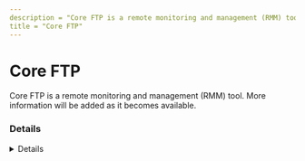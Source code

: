 ```yaml
---
description = "Core FTP is a remote monitoring and management (RMM) tool. More information will be added as it becomes available."
title = "Core FTP"
---
```




# Core FTP

Core FTP is a remote monitoring and management (RMM) tool. More information will be added as it becomes available.

### Details
<Details author={""}
         category={""}
         created={""}
         website={""}
         lastModified={""}
         privileges={""}
         free={ "" }
         verification={""}
/>

#### Installation Paths
<Card code={ ["C:\\*\\coreftplite.exe", "*\\coreftplite.exe"] }/>





### Forensic Artifacts








### Detections
- Detects potential processes activity of Core FTP RMM tool
  - [Sigma Rule](https://github.com/magicsword-io/LOLRMM/blob/main/detections/sigma/core_ftp_processes_sigma.yml)



